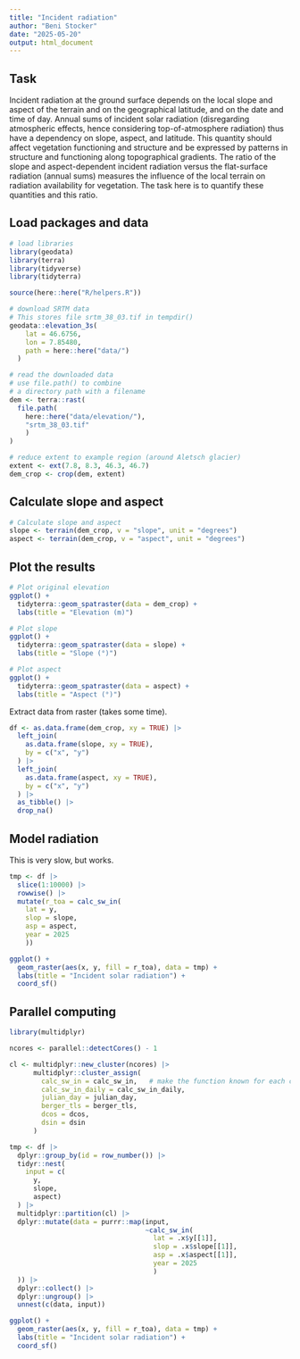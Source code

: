 ```yaml
---
title: "Incident radiation"
author: "Beni Stocker"
date: "2025-05-20"
output: html_document
---
```


## Task

Incident radiation at the ground surface depends on the local slope and aspect of the terrain and on the geographical latitude, and on the date and time of day. Annual sums of incident solar radiation (disregarding atmospheric effects, hence considering top-of-atmosphere radiation) thus have a dependency on slope, aspect, and latitude. This quantity should affect vegetation functioning and structure and be expressed by patterns in structure and functioning along topographical gradients. The ratio of the slope and aspect-dependent incident radiation versus the flat-surface radiation (annual sums) measures the influence of the local terrain on radiation availability for vegetation. The task here is to quantify these quantities and this ratio.

## Load packages and data

```r
# load libraries
library(geodata)
library(terra)
library(tidyverse)
library(tidyterra)

source(here::here("R/helpers.R"))

# download SRTM data
# This stores file srtm_38_03.tif in tempdir()
geodata::elevation_3s(
    lat = 46.6756,
    lon = 7.85480,
    path = here::here("data/")
  )

# read the downloaded data
# use file.path() to combine
# a directory path with a filename
dem <- terra::rast(
  file.path(
    here::here("data/elevation/"),
    "srtm_38_03.tif"
    )
)

# reduce extent to example region (around Aletsch glacier)
extent <- ext(7.8, 8.3, 46.3, 46.7)
dem_crop <- crop(dem, extent)
```

## Calculate slope and aspect

```r
# Calculate slope and aspect
slope <- terrain(dem_crop, v = "slope", unit = "degrees")
aspect <- terrain(dem_crop, v = "aspect", unit = "degrees")
```


## Plot the results

```r
# Plot original elevation
ggplot() +
  tidyterra::geom_spatraster(data = dem_crop) +
  labs(title = "Elevation (m)")

# Plot slope
ggplot() +
  tidyterra::geom_spatraster(data = slope) +
  labs(title = "Slope (°)")

# Plot aspect
ggplot() +
  tidyterra::geom_spatraster(data = aspect) +
  labs(title = "Aspect (°)")
```

Extract data from raster (takes some time).

```r
df <- as.data.frame(dem_crop, xy = TRUE) |> 
  left_join(
    as.data.frame(slope, xy = TRUE),
    by = c("x", "y")
  ) |> 
  left_join(
    as.data.frame(aspect, xy = TRUE),
    by = c("x", "y")
  ) |> 
  as_tibble() |> 
  drop_na()
```

## Model radiation

This is very slow, but works. 

```r
tmp <- df |> 
  slice(1:10000) |> 
  rowwise() |> 
  mutate(r_toa = calc_sw_in(
    lat = y,
    slop = slope,
    asp = aspect,
    year = 2025
    ))
```

```r
ggplot() +
  geom_raster(aes(x, y, fill = r_toa), data = tmp) +
  labs(title = "Incident solar radiation") +
  coord_sf()
```

## Parallel computing

```r
library(multidplyr)

ncores <- parallel::detectCores() - 1 

cl <- multidplyr::new_cluster(ncores) |>
      multidplyr::cluster_assign(
        calc_sw_in = calc_sw_in,   # make the function known for each core
        calc_sw_in_daily = calc_sw_in_daily,
        julian_day = julian_day,
        berger_tls = berger_tls,
        dcos = dcos,
        dsin = dsin
      )

tmp <- df |>
  dplyr::group_by(id = row_number()) |>
  tidyr::nest(
    input = c(
      y,
      slope,
      aspect)
  ) |> 
  multidplyr::partition(cl) |> 
  dplyr::mutate(data = purrr::map(input, 
                                  ~calc_sw_in(
                                    lat = .x$y[[1]], 
                                    slop = .x$slope[[1]], 
                                    asp = .x$aspect[[1]], 
                                    year = 2025
                                    )
  )) |>
  dplyr::collect() |>
  dplyr::ungroup() |>
  unnest(c(data, input))
```
```r
ggplot() +
  geom_raster(aes(x, y, fill = r_toa), data = tmp) +
  labs(title = "Incident solar radiation") +
  coord_sf()
```
